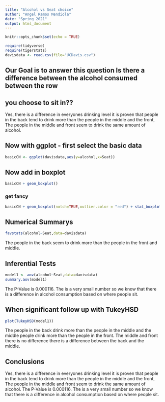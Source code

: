 ```yaml
---
title: "Alcohol vs Seat choice"
author: "Angel Ramos Mendiola"
date: "Spring 2021"
output: html_document
---
```


```r
knitr::opts_chunk$set(echo = TRUE)
```

```r
require(tidyverse)
require(tigerstats)
davisdata <- read.csv(file="UCDavis.csv")
```
## Our Goal is to answer this question Is there a difference between the alcohol consumed between the row
## you choose to sit in??

Yes, there is a difference in everyones drinking level it is proven that people in the back tend to drink more than the people in the middle and the front, The people in the middle and front seem to drink the same amount of alcohol.

## Now with ggplot - first select the basic data

```r
basicCN <- ggplot(davisdata,aes(y=alcohol,x=Seat))
```
## Now add in boxplot

```r
basicCN + geom_boxplot()
```
  
  
### get fancy  

```r
basicCN + geom_boxplot(notch=TRUE,outlier.color = "red") + stat_boxplot(geom ='errorbar') + labs(title="Fancy notch boxplot \n with 2 lines")
```

## Numerical Summarys 

```r
favstats(alcohol~Seat,data=davisdata)
```

The people in the back seem to drink more than the people in the front and middle.

## Inferential Tests
```r
model1 <- aov(alcohol~Seat,data=davisdata)
summary.aov(model1)
```
The P-Value is 0.000116. The is a very small number so we know that there is a difference in alcohol consumption based on where people sit.

## When significant follow up with TukeyHSD  

```r
plot(TukeyHSD(model1))
```

The people in the back drink more than the people in the middle and the middle people drink more than the people in the front. The middle and front there is no difference there is a difference between the back and the middle.

## Conclusions

Yes, there is a difference in everyones drinking level it is proven that people in the back tend to drink more than the people in the middle and the front, The people in the middle and front seem to drink the same amount of alcohol. The P-Value is 0.000116. The is a very small number so we know that there is a difference in alcohol consumption based on where people sit.


